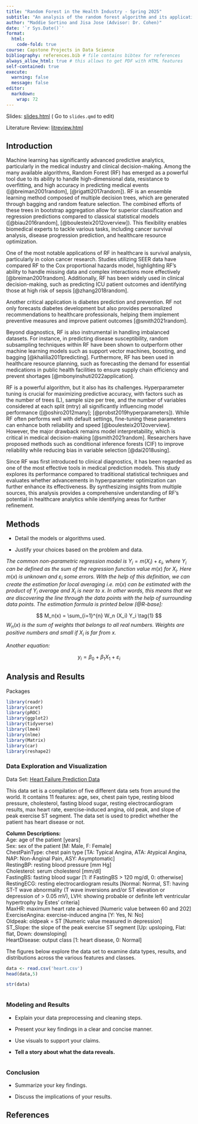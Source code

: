 ```yaml
---
title: "Random Forest in the Health Industry - Spring 2025"
subtitle: "An analysis of the random forest algorithm and its applications in the health industry"
author: "Maddie Sortino and Jisa Jose (Advisor: Dr. Cohen)"
date: '`r Sys.Date()`'
format:
  html:
    code-fold: true
course: Capstone Projects in Data Science
bibliography: references.bib # file contains bibtex for references
always_allow_html: true # this allows to get PDF with HTML features
self-contained: true
execute: 
  warning: false
  message: false
editor: 
  markdown: 
    wrap: 72
---
```


Slides: [slides.html](slides.html){target="_blank"} ( Go to `slides.qmd`
to edit)

Literature Review: [litreview.html](litreview.html)

## Introduction

Machine learning has significantly advanced predictive analytics,
particularly in the medical industry and clinical decision-making. Among
the many available algorithms, Random Forest (RF) has emerged as a
powerful tool due to its ability to handle high-dimensional data,
resistance to overfitting, and high accuracy in predicting medical
events ([@breiman2001random], [@rigatti2017random]). RF is an ensemble
learning method composed of multiple decision trees, which are generated
through bagging and random feature selection. The combined efforts of
these trees in bootstrap aggregation allow for superior classification
and regression predictions compared to classical statistical models
([@biau2016random], [@boulesteix2012overview]). This flexibility enables
biomedical experts to tackle various tasks, including cancer survival
analysis, disease progression prediction, and healthcare resource
optimization.

One of the most notable applications of RF in healthcare is survival
analysis, particularly in colon cancer research. Studies utilizing SEER
data have compared RF to the Cox proportional hazards model,
highlighting RF’s ability to handle missing data and complex
interactions more effectively [@breiman2001random]. Additionally, RF has
been widely used in clinical decision-making, such as predicting ICU
patient outcomes and identifying those at high risk of sepsis
[@zhang2018random].

Another critical application is diabetes prediction and prevention. RF
not only forecasts diabetes development but also provides personalized
recommendations to healthcare professionals, helping them implement
preventive measures and improve patient outcomes [@smith2021random].

Beyond diagnostics, RF is also instrumental in handling imbalanced
datasets. For instance, in predicting disease susceptibility, random
subsampling techniques within RF have been shown to outperform other
machine learning models such as support vector machines, boosting, and
bagging [@khalilia2011predicting]. Furthermore, RF has been used in
healthcare resource planning, such as forecasting the demand for
essential medications in public health facilities to ensure supply chain
efficiency and prevent shortages [@mbonyinshuti2022application].

RF is a powerful algorithm, but it also has its challenges.
Hyperparameter tuning is crucial for maximizing predictive accuracy,
with factors such as the number of trees (L), sample size per tree, and
the number of variables considered at each split (mtry) all
significantly influencing model performance ([@oshiro2012many];
[@probst2019hyperparameters]). While RF often performs well with default
settings, fine-tuning these parameters can enhance both reliability and
speed [@boulesteix2012overview]. However, the major drawback remains
model interpretability, which is critical in medical decision-making
[@smith2021random]. Researchers have proposed methods such as
conditional inference forests (CIF) to improve reliability while
reducing bias in variable selection [@dai2018using].

Since RF was first introduced to clinical diagnostics, it has been
regarded as one of the most effective tools in medical prediction
models. This study explores its performance compared to traditional
statistical techniques and evaluates whether advancements in
hyperparameter optimization can further enhance its effectiveness. By
synthesizing insights from multiple sources, this analysis provides a
comprehensive understanding of RF’s potential in healthcare analytics
while identifying areas for further refinement.

## Methods

-   Detail the models or algorithms used.

-   Justify your choices based on the problem and data.

*The common non-parametric regression model is*
$Y_i = m(X_i) + \varepsilon_i$*, where* $Y_i$ *can be defined as the sum
of the regression function value* $m(x)$ *for* $X_i$*. Here* $m(x)$ *is
unknown and* $\varepsilon_i$ *some errors. With the help of this
definition, we can create the estimation for local averaging i.e.*
$m(x)$ *can be estimated with the product of* $Y_i$ *average and* $X_i$
*is near to* $x$*. In other words, this means that we are discovering
the line through the data points with the help of surrounding data
points. The estimation formula is printed below [@R-base]:*

$$
M_n(x) = \sum_{i=1}^{n} W_n (X_i) Y_i  \tag{1}
$$$W_n(x)$ *is the sum of weights that belongs to all real numbers.
Weights are positive numbers and small if* $X_i$ *is far from* $x$*.*

*Another equation:*

$$
y_i = \beta_0 + \beta_1 X_1 +\varepsilon_i
$$

## Analysis and Results

Packages

```r
library(readr)
library(caret)
library(pROC)
library(ggplot2)
library(tidyverse)
library(lme4)
library(nlme)
library(Matrix)
library(car)
library(reshape2)
```

### Data Exploration and Visualization

Data Set: [Heart Failure Prediction
Data](https://www.kaggle.com/datasets/fedesoriano/heart-failure-prediction/data)

This data set is a compilation of five different data sets from around
the world. It contains 11 features: age, sex, chest pain type, resting
blood pressure, cholesterol, fasting blood sugar, resting
electrocardiogram results, max heart rate, exercise-induced angina, old
peak, and slope of peak exercise ST segment. The data set is used to
predict whether the patient has heart disease or not.

**Column Descriptions:**<br> Age: age of the patient \[years\]<br> Sex:
sex of the patient \[M: Male, F: Female\]<br> ChestPainType: chest pain
type \[TA: Typical Angina, ATA: Atypical Angina, NAP: Non-Anginal Pain,
ASY: Asymptomatic\]<br> RestingBP: resting blood pressure \[mm Hg\]<br>
Cholesterol: serum cholesterol \[mm/dl\]<br> FastingBS: fasting blood
sugar \[1: if FastingBS \> 120 mg/dl, 0: otherwise\]<br> RestingECG:
resting electrocardiogram results \[Normal: Normal, ST: having ST-T wave
abnormality (T wave inversions and/or ST elevation or depression of \>
0.05 mV), LVH: showing probable or definite left ventricular hypertrophy
by Estes' criteria\]<br> MaxHR: maximum heart rate achieved \[Numeric
value between 60 and 202\]<br> ExerciseAngina: exercise-induced angina
\[Y: Yes, N: No\]<br> Oldpeak: oldpeak = ST \[Numeric value measured in
depression\]<br> ST_Slope: the slope of the peak exercise ST segment
\[Up: upsloping, Flat: flat, Down: downsloping\]<br> HeartDisease:
output class \[1: heart disease, 0: Normal\]<br>

The figures below explore the data set to examine data types, results,
and distributions across the various features and classes.

```r
data <- read.csv('heart.csv')
head(data,5)
```

```r
str(data)
```

```r
```

### Modeling and Results

-   Explain your data preprocessing and cleaning steps.

-   Present your key findings in a clear and concise manner.

-   Use visuals to support your claims.

-   **Tell a story about what the data reveals.**

```r

```

### Conclusion

-   Summarize your key findings.

-   Discuss the implications of your results.

## References
